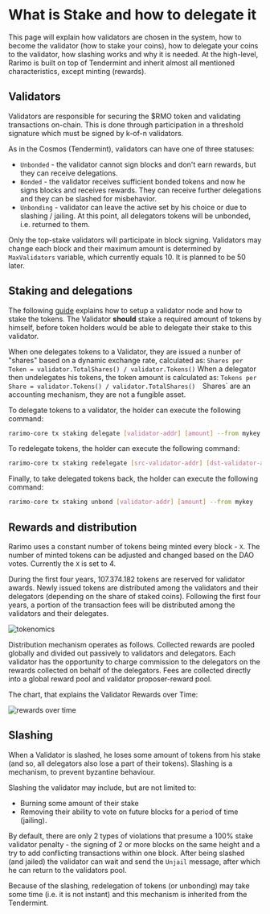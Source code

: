 ---
---

# What is Stake and how to delegate it

This page will explain how validators are chosen in the system, how to become the validator (how to stake your coins), how to delegate your coins to the validator, how slashing works and why it is needed.
At the high-level, Rarimo is built on top of Tendermint and inherit almost all mentioned characteristics, except minting (rewards). 

## Validators

Validators are responsible for securing the $RMO token and validating transactions on-chain.
This is done through participation in a threshold signature which must be signed by k-of-n validators.

As in the Cosmos (Tendermint), validators can have one of three statuses:
- `Unbonded` - the validator cannot sign blocks and don't earn rewards, but they can receive delegations.
- `Bonded` - the validator receives sufficient bonded tokens and now he signs blocks and receives rewards.
They can receive further delegations and they can be slashed for misbehavior.
- `Unbonding` - validator can leave the active set by his choice or due to slashing / jailing.
At this point, all delegators tokens will be unbonded, i.e. returned to them.

Only the top-stake validators will participate in block signing.
Validators may change each block and their maximum amount is determined by `MaxValidators` variable, which currently equals 10.
It is planned to be 50 later.

## Staking and delegations

The following [guide](/how-to-guides/validator-setup) explains how to setup a validator node and how to stake the tokens.
The Validator **should** stake a required amount of tokens by himself, before token holders would be able to delegate their stake to this validator.


When one delegates tokens to a Validator, they are issued a nunber of "shares" based on a dynamic exchange rate, calculated as:
`Shares per Token = validator.TotalShares() / validator.Tokens()` 
When a delegator then undelegates his tokens, the token amount is calculated as:
`Tokens per Share = validator.Tokens() / validator.TotalShares() 
`Shares` are an accounting mechanism, they are not a fungible asset.

To delegate tokens to a validator, the holder can execute the following command:

```bash
rarimo-core tx staking delegate [validator-addr] [amount] --from mykey
```

To redelegate tokens, the holder can execute the following command:

```bash
rarimo-core tx staking redelegate [src-validator-addr] [dst-validator-addr] [amount] --from mykey
```

Finally, to take delegated tokens back, the holder can execute the following command:

```bash
rarimo-core tx staking unbond [validator-addr] [amount] --from mykey
```

## Rewards and distribution

Rarimo uses a constant number of tokens being minted every block - `X`.
The number of minted tokens can be adjusted and changed based on the DAO votes.
Currently the `X` is set to 4.

During the first four years, 107.374.182 tokens are reserved for validator awards.
Newly issued tokens are distributed among the validators and their delegators (depending on the share of staked coins).
Following the first four years, a portion of the transaction fees will be distributed among the validators and their delegates.

![tokenomics](/img/tokenomics.png)

Distribution mechanism operates as follows.
Collected rewards are pooled globally and divided out passively to validators and delegators.
Each validator has the opportunity to charge commission to the delegators on the rewards collected on behalf of the delegators.
Fees are collected directly into a global reward pool and validator proposer-reward pool.

The chart, that explains the Validator Rewards over Time:

![rewards over time](/img/validator-rewards-time.png)

## Slashing

When a Validator is slashed, he loses some amount of tokens from his stake (and so, all delegators also lose a part of their tokens).
Slashing is a mechanism, to prevent byzantine behaviour.

Slashing the validator may include, but are not limited to:
 - Burning some amount of their stake
 - Removing their ability to vote on future blocks for a period of time (jailing).

By default, there are only 2 types of violations that presume a 100% stake validator penalty - the signing of 2 or more blocks on the same height and a try to add conflicting transactions within one block.
After being slashed (and jailed) the validator can wait and send the `Unjail` message, after which he can return to the validators pool.

Because of the slashing, redelegation of tokens (or unbonding) may take some time (i.e. it is not instant) and this mechanism is inherited from the Tendermint.

